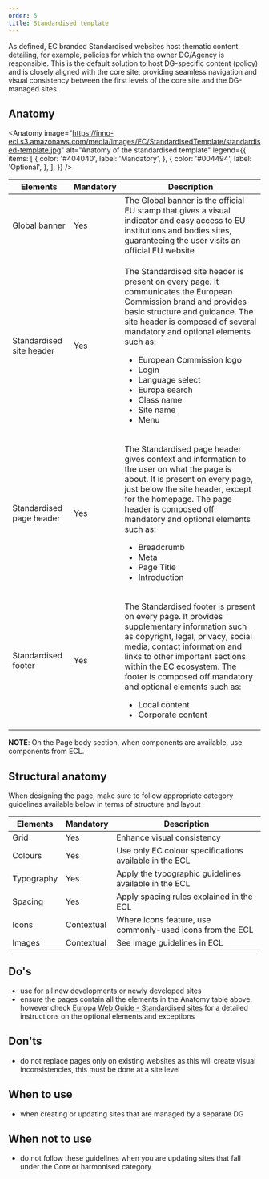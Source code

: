 ```yaml
---
order: 5
title: Standardised template
---
```



<Paragraph size="lead">
  As defined, EC branded Standardised websites host thematic content detailing,
  for example, policies for which the owner DG/Agency is responsible. This is
  the default solution to host DG-specific content (policy) and is closely
  aligned with the core site, providing seamless navigation and visual
  consistency between the first levels of the core site and the DG-managed
  sites.
</Paragraph>

## Anatomy

<Anatomy
  image="https://inno-ecl.s3.amazonaws.com/media/images/EC/StandardisedTemplate/standardised-template.jpg"
  alt="Anatomy of the standardised template"
  legend={{
    items: [
      {
        color: '#404040',
        label: 'Mandatory',
      },
      {
        color: '#004494',
        label: 'Optional',
      },
    ],
  }}
/>

| Elements                                                                                                           | Mandatory | Description                                                                                                                                                                                                                                                                                                                                                                                    |
| ------------------------------------------------------------------------------------------------------------------ | --------- | ---------------------------------------------------------------------------------------------------------------------------------------------------------------------------------------------------------------------------------------------------------------------------------------------------------------------------------------------------------------------------------------------- |
| <Link to="https://webgate.ec.europa.eu/fpfis/wikis/display/webtools/Global+banner" standalone>Global banner</Link> | Yes       | The Global banner is the official EU stamp that gives a visual indicator and easy access to EU institutions and bodies sites, guaranteeing the user visits an official EU website                                                                                                                                                                                                              |
| <Link to="/ec/standardised-template/site-header/" standalone>Standardised site header</Link>                       | Yes       | <p>The Standardised site header is present on every page. It communicates the European Commission brand and provides basic structure and guidance. The site header is composed of several mandatory and optional elements such as:</p><ul><li>European Commission logo</li><li>Login</li><li>Language select</li><li>Europa search</li><li>Class name</li><li>Site name</li><li>Menu</li></ul> |
| Standardised page header                                                                                           | Yes       | <p>The Standardised page header gives context and information to the user on what the page is about. It is present on every page, just below the site header, except for the homepage. The page header is composed off mandatory and optional elements such as:</p><ul><li>Breadcrumb</li><li>Meta</li><li>Page Title</li><li>Introduction</li></ul>                                           |
| <Link to="/ec/standardised-template/footer/" standalone>Standardised footer</Link>                                 | Yes       | <p>The Standardised footer is present on every page. It provides supplementary information such as copyright, legal, privacy, social media, contact information and links to other important sections within the EC ecosystem. The footer is composed off mandatory and optional elements such as:</p><ul><li>Local content</li><li>Corporate content</li></ul>                                |

**NOTE**: On the Page body section, when components are available, use components from ECL.

## Structural anatomy

When designing the page, make sure to follow appropriate category guidelines available below in terms of structure and layout

| Elements                                                           | Mandatory  | Description                                               |
| ------------------------------------------------------------------ | ---------- | --------------------------------------------------------- |
| <Link to="/ec/utilities/grid/" standalone>Grid</Link>              | Yes        | Enhance visual consistency                                |
| <Link to="/ec/guidelines/colours/" standalone>Colours</Link>       | Yes        | Use only EC colour specifications available in the ECL    |
| <Link to="/ec/guidelines/typography/" standalone>Typography</Link> | Yes        | Apply the typographic guidelines available in the ECL     |
| <Link to="/ec/guidelines/spacing/" standalone>Spacing</Link>       | Yes        | Apply spacing rules explained in the ECL                  |
| <Link to="/ec/guidelines/iconography/" standalone>Icons</Link>     | Contextual | Where icons feature, use commonly-used icons from the ECL |
| <Link to="/ec/guidelines/images/" standalone>Images</Link>         | Contextual | See image guidelines in ECL                               |

## Do's

- use for all new developments or newly developed sites
- ensure the pages contain all the elements in the Anatomy table above, however check [Europa Web Guide - Standardised sites](https://wikis.ec.europa.eu/display/WEBGUIDE/02.+EC+branded+standardised+websites) for a detailed instructions on the optional elements and exceptions

## Don'ts

- do not replace pages only on existing websites as this will create visual inconsistencies, this must be done at a site level

## When to use

- when creating or updating sites that are managed by a separate DG

## When not to use

- do not follow these guidelines when you are updating sites that fall under the <Link to="/ec/core-template/">Core</Link> or <Link to="/ec/harmonised-templates/group1/">harmonised</Link> category
